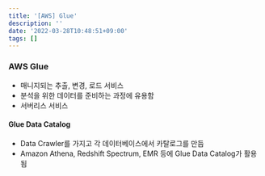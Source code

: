 ```yaml
---
title: '[AWS] Glue'
description: ''
date: '2022-03-28T10:48:51+09:00'
tags: []
---
```


### AWS Glue
- 매니지되는 추출, 변경, 로드 서비스
- 분석을 위한 데이터를 준비하는 과정에 유용함
- 서버리스 서비스

#### Glue Data Catalog
- Data Crawler를 가지고 각 데이터베이스에서 카탈로그를 만듬
- Amazon Athena, Redshift Spectrum, EMR 등에 Glue Data Catalog가 활용됨